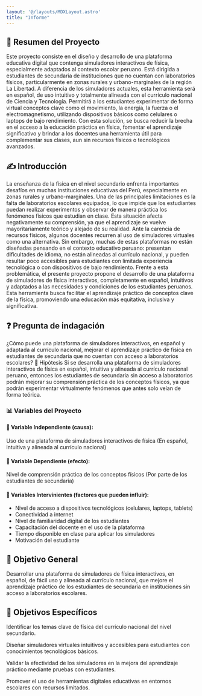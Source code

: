 ```yaml
---
layout: '@/layouts/MDXLayout.astro'
title: "Informe"
---
```


## 📄 Resumen del Proyecto
Este proyecto consiste en el diseño y desarrollo de una plataforma educativa digital que contenga simuladores interactivos de física, especialmente adaptados al contexto escolar peruano. Está dirigida a estudiantes de secundaria de instituciones que no cuentan con laboratorios físicos, particularmente en zonas rurales y urbano-marginales de la región La Libertad.
A diferencia de los simuladores actuales, esta herramienta será en español, de uso intuitivo y totalmente alineada con el currículo nacional de Ciencia y Tecnología. Permitirá a los estudiantes experimentar de forma virtual conceptos clave como el movimiento, la energía, la fuerza o el electromagnetismo, utilizando dispositivos básicos como celulares o laptops de bajo rendimiento.
Con esta solución, se busca reducir la brecha en el acceso a la educación práctica en física, fomentar el aprendizaje significativo y brindar a los docentes una herramienta útil para complementar sus clases, aun sin recursos físicos o tecnológicos avanzados.


## ✍️ Introducción
La enseñanza de la física en el nivel secundario enfrenta importantes desafíos en muchas instituciones educativas del Perú, especialmente en zonas rurales y urbano-marginales. Una de las principales limitaciones es la falta de laboratorios escolares equipados, lo que impide que los estudiantes puedan realizar experimentos y observar de manera práctica los fenómenos físicos que estudian en clase. Esta situación afecta negativamente su comprensión, ya que el aprendizaje se vuelve mayoritariamente teórico y alejado de su realidad.
Ante la carencia de recursos físicos, algunos docentes recurren al uso de simuladores virtuales como una alternativa. Sin embargo, muchas de estas plataformas no están diseñadas pensando en el contexto educativo peruano: presentan dificultades de idioma, no están alineadas al currículo nacional, y pueden resultar poco accesibles para estudiantes con limitada experiencia tecnológica o con dispositivos de bajo rendimiento.
Frente a esta problemática, el presente proyecto propone el desarrollo de una plataforma de simuladores de física interactivos, completamente en español, intuitivos y adaptados a las necesidades y condiciones de los estudiantes peruanos. Esta herramienta busca facilitar el aprendizaje práctico de conceptos clave de la física, promoviendo una educación más equitativa, inclusiva y significativa.



## ❓ Pregunta de indagación
¿Cómo puede una plataforma de simuladores interactivos, en español y adaptada al currículo nacional, mejorar el aprendizaje práctico de física en estudiantes de secundaria que no cuentan con acceso a laboratorios escolares?
🔬 Hipótesis
Si se desarrolla una plataforma de simuladores interactivos de física en español, intuitiva y alineada al currículo nacional peruano, entonces los estudiantes de secundaria sin acceso a laboratorios podrán mejorar su comprensión práctica de los conceptos físicos, ya que podrán experimentar virtualmente fenómenos que antes solo veían de forma teórica.

### 📊 Variables del Proyecto
#### 🔹 Variable Independiente (causa):
Uso de una plataforma de simuladores interactivos de física
 (En español, intuitiva y alineada al currículo nacional)


#### 🔹 Variable Dependiente (efecto):
Nivel de comprensión práctica de los conceptos físicos
 (Por parte de los estudiantes de secundaria)


#### 🔹 Variables Intervinientes (factores que pueden influir):
- Nivel de acceso a dispositivos tecnológicos (celulares, laptops, tablets)
- Conectividad a internet
- Nivel de familiaridad digital de los estudiantes
- Capacitación del docente en el uso de la plataforma
- Tiempo disponible en clase para aplicar los simuladores
- Motivación del estudiante


## 🎯 Objetivo General
Desarrollar una plataforma de simuladores de física interactivos, en español, de fácil uso y alineada al currículo nacional, que mejore el aprendizaje práctico de los estudiantes de secundaria en instituciones sin acceso a laboratorios escolares.

## 🎯 Objetivos Específicos
Identificar los temas clave de física del currículo nacional del nivel secundario.


Diseñar simuladores virtuales intuitivos y accesibles para estudiantes con conocimientos tecnológicos básicos.


Validar la efectividad de los simuladores en la mejora del aprendizaje práctico mediante pruebas con estudiantes.


Promover el uso de herramientas digitales educativas en entornos escolares con recursos limitados.


